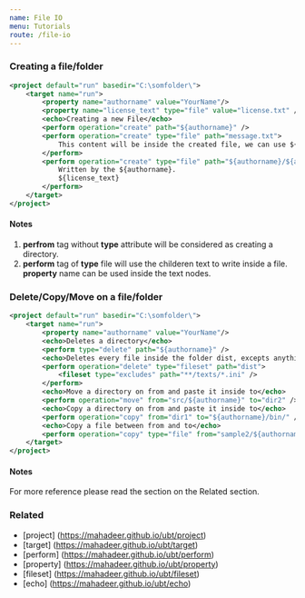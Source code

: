 ```yaml
---
name: File IO
menu: Tutorials
route: /file-io
---
```


### Creating a file/folder
```xml
<project default="run" basedir="C:\somfolder\">
    <target name="run">
        <property name="authorname" value="YourName"/>
        <property name="license_text" type="file" value="license.txt" />
        <echo>Creating a new File</echo>
        <perform operation="create" path="${authorname}" />
        <perform operation="create" type="file" path="message.txt">
            This content will be inside the created file, we can use ${authorName} property also. 
        </perform>
        <perform operation="create" type="file" path="${authorname}/${authorfile}.txt">
            Written by the ${authorname}.
            ${license_text}
        </perform>
    </target>
</project>
```
#### Notes
1. **perfrom** tag without **type** attribute will be considered as creating a directory.
2. **perform** tag of **type** file will use the childeren text to write inside a file. **property** name can be used inside the text nodes.

### Delete/Copy/Move on a file/folder
```xml
<project default="run" basedir="C:\somfolder\">
    <target name="run">
        <property name="authorname" value="YourName"/>
        <echo>Deletes a directory</echo>
        <perform type="delete" path="${authorname}" />
        <echo>Deletes every file inside the folder dist, excepts anything has an extension .ini</echo>
        <perform operation="delete" type="fileset" path="dist">
            <fileset type="excludes" path="**/texts/*.ini" />
        </perform>
        <echo>Move a directory on from and paste it inside to</echo>
        <perform operation="move" from="src/${authorname}" to="dir2" />
        <echo>Copy a directory on from and paste it inside to</echo>
        <perform operation="copy" from="dir1" to="${authorname}/bin/" />
        <echo>Copy a file between from and to</echo>
        <perform operation="copy" type="file" from="sample2/${authorname}/${authorfile}.txt" to="sample1/${authorfile}.txt" />
    </target>
</project>
```
#### Notes
For more reference please read the section on the Related section.

### Related
- [project] (https://mahadeer.github.io/ubt/project)
- [target] (https://mahadeer.github.io/ubt/target)
- [perform] (https://mahadeer.github.io/ubt/perform)
- [property] (https://mahadeer.github.io/ubt/property)
- [fileset] (https://mahadeer.github.io/ubt/fileset)
- [echo] (https://mahadeer.github.io/ubt/echo)